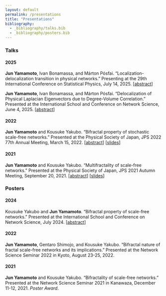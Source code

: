 ```yaml
---
layout: default
permalink: /presentations
title: "Presentations"
bibliography:
  - _bibliography/talks.bib
  - _bibliography/posters.bib
---
```


### Talks

#### 2025

**Jun Yamamoto**, Ivan Bonamassa, and Márton Pósfai.
“Localization-delocalization transition in physical networks.”
Presenting at the 29th International Conference on Statistical Physics,
July 14, 2025.
\[[abstract](./assets/files/abstract/statphys29_abstract.pdf)\]

**Jun Yamamoto**, Ivan Bonamassa, and Márton Pósfai. “Delocalization of
Physical Laplacian Eigenvectors due to Degree-Volume Correlation.”
Presented at the International School and Conference on Network
Science, June 4, 2025.
\[[abstract](./assets/files/abstract/netsci2025_abstract.pdf)\]

#### 2022

**Jun Yamamoto** and Kousuke Yakubo. “Bifractal property of stochastic
scale-free networks.” Presented at the Physical Society of Japan, JPS
2022 77th Annual Meeting, March 15, 2022.
\[[abstract](./assets/files/abstract/jps2022spring_abstract.pdf)\]
\[[slides](./assets/files/slides/jps2022spring.pdf)\]

#### 2021

**Jun Yamamoto** and Kousuke Yakubo. “Multifractality of scale-free
networks.” Presented at the Physical Society of Japan, JPS 2021 Autumn
Meeting, September 20, 2021.
\[[abstract](./assets/files/abstract/jps2021autumn_abstract.pdf)\]
\[[slides](./assets/files/slides/jps2021autumn.pdf)\]

### Posters

#### 2024

Kousuke Yakubo and **Jun Yamamoto**. “Bifractal property of scale-free
networks.” Presented at the International School and Conference on
Network Science, July 2024.
\[[abstract](./assets/files/abstract/netsci2024_abstract.pdf)\]

#### 2022

**Jun Yamamoto**, Gentaro Shimojo, and Kousuke Yakubo. “Bifractal nature
of fractal scale-free networks and its implications.” Presented at the
Network Science Seminar 2022 in Kyoto, August 23-25, 2022.

#### 2021

**Jun Yamamoto** and Kousuke Yakubo. “Bifractality of scale-free
networks.” Presented at the Network Science Seminar 2021 in Kanawaza,
December 11-12, 2021. *Poster Award*.